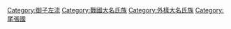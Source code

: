 [[Category:御子左流|Category:御子左流]]
[[Category:戰國大名氏族|Category:戰國大名氏族]]
[[Category:外樣大名氏族|Category:外樣大名氏族]]
[[Category:尾張國|Category:尾張國]]
